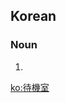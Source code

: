 ==Korean==
{{ko-hanjatab}}

===Noun===
{{ko-noun|hj|hangeul=대기실}}

# {{hanja form of|대기실|[[waiting room]]}}

[[ko:待機室]]